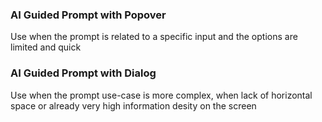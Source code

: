

### AI Guided Prompt with Popover
Use when the prompt is related to a specific input and the options are limited and quick
<Popover />

### AI Guided Prompt with Dialog
Use when the prompt use-case is more complex, when lack of horizontal space or already very high information desity on the screen
<Dialog />

### AI Guided Prompt with DynamicSideContent
Use when the prompt use-case is more complex and you want to use the available screen space efficiently
<DynamicSideContent />
